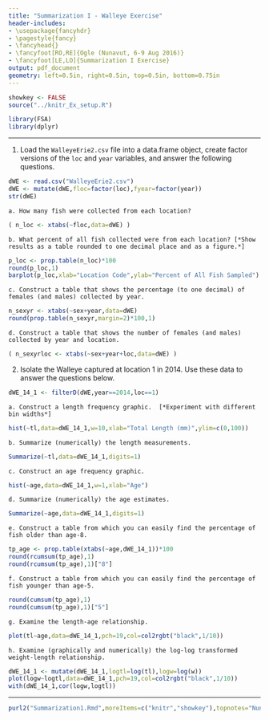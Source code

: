 ```yaml
---
title: "Summarization I - Walleye Exercise"
header-includes:
- \usepackage{fancyhdr}
- \pagestyle{fancy}
- \fancyhead{}
- \fancyfoot[RO,RE]{Ogle (Nunavut, 6-9 Aug 2016)}
- \fancyfoot[LE,LO]{Summarization I Exercise}
output: pdf_document
geometry: left=0.5in, right=0.5in, top=0.5in, bottom=0.75in
---
```


```r
showkey <- FALSE
source("../knitr_Ex_setup.R")
```
```r
library(FSA)
library(dplyr)
```

----

1. Load the `WalleyeErie2.csv` file into a data.frame object, create factor versions of the `loc` and `year` variables, and answer the following questions.
```r
dWE <- read.csv("WalleyeErie2.csv")
dWE <- mutate(dWE,floc=factor(loc),fyear=factor(year))
str(dWE)
```
    a. How many fish were collected from each location?
```r
( n_loc <- xtabs(~floc,data=dWE) )
```
    b. What percent of all fish collected were from each location? [*Show results as a table rounded to one decimal place and as a figure.*]
```r
p_loc <- prop.table(n_loc)*100
round(p_loc,1)
barplot(p_loc,xlab="Location Code",ylab="Percent of All Fish Sampled")
```
    c. Construct a table that shows the percentage (to one decimal) of females (and males) collected by year.
```r
n_sexyr <- xtabs(~sex+year,data=dWE)
round(prop.table(n_sexyr,margin=2)*100,1)
```
    d. Construct a table that shows the number of females (and males) collected by year and location.
```r
( n_sexyrloc <- xtabs(~sex+year+loc,data=dWE) )
```

2. Isolate the Walleye captured at location 1 in 2014.  Use these data to answer the questions below.
```r
dWE_14_1 <- filterD(dWE,year==2014,loc==1)
```
    a. Construct a length frequency graphic.  [*Experiment with different bin widths*]
```r
hist(~tl,data=dWE_14_1,w=10,xlab="Total Length (mm)",ylim=c(0,100))
```
    b. Summarize (numerically) the length measurements.
```r
Summarize(~tl,data=dWE_14_1,digits=1)
```
    c. Construct an age frequency graphic.
```r
hist(~age,data=dWE_14_1,w=1,xlab="Age")
```
    d. Summarize (numerically) the age estimates.
```r
Summarize(~age,data=dWE_14_1,digits=1)
```
    e. Construct a table from which you can easily find the percentage of fish older than age-8.
```r
tp_age <- prop.table(xtabs(~age,dWE_14_1))*100
round(rcumsum(tp_age),1)
round(rcumsum(tp_age),1)["8"]
```
    f. Construct a table from which you can easily find the percentage of fish younger than age-5.
```r
round(cumsum(tp_age),1)
round(cumsum(tp_age),1)["5"]
```
    g. Examine the length-age relationship.
```r
plot(tl~age,data=dWE_14_1,pch=19,col=col2rgbt("black",1/10))
```
    h. Examine (graphically and numerically) the log-log transformed weight-length relationship.
```r
dWE_14_1 <- mutate(dWE_14_1,logtl=log(tl),logw=log(w))
plot(logw~logtl,data=dWE_14_1,pch=19,col=col2rgbt("black",1/10))
with(dWE_14_1,cor(logw,logtl))
```

----

```r
purl2("Summarization1.Rmd",moreItems=c("knitr","showkey"),topnotes="Nunavut 6-9-Aug-16")
```
